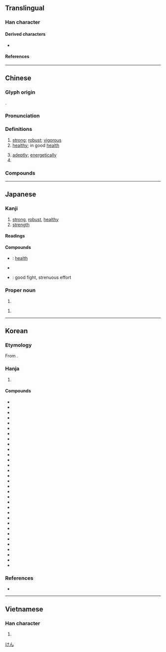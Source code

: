 {{character info}}
==Translingual==
{{stroke order|strokes=10}}

===Han character===
{{Han char|rn=9|rad=人|as=09|sn=11|four=25240|canj=ONKQ|ids=⿰亻建}}

====Derived characters====
* {{l|mul|[[𮧨]], [[𨫡]], [[𮅿]], [[𩅋]]}}

====References====
{{Han ref|kx=0111.110|dkj=00875|dj=0237.100|hdz=10184.090|uh=5065}}

----

==Chinese==
{{zh-forms|alt=徤}}

===Glyph origin===
{{Han etym}}
{{Han compound|人|alt1=亻|t1=person|建|c1=s|c2=p|ls=psc}}.

===Pronunciation===
{{zh-pron
|m=jiàn
|c=gin6
|h=pfs=khien
|md=giâng/giông
|md_note=giâng - vernacular; giông - literary
|mn=kiāⁿ/kiān
|mn_note=kiāⁿ - vernacular; kiān - literary
|mn-t=giang6/giêng6/gian7
|mn-t_note=giang6/giêng6 - literary (giêng6 - Chaozhou); gian7 - vernacular
|w=3jji
|mc=y
|oc=y
|cat=a,adv,pn
}}

===Definitions===
{{zh-hanzi}}

# [[strong]]; [[robust]]; [[vigorous]]
# [[healthy]]; in good [[health]]
#: {{zh-x|健康|health; healthy; sound}}
# [[adeptly]]; [[energetically]]
# {{surname|zh}}

===Compounds===
{{zh-der|健步|健存|健兒|健將|健捷|健康|健朗|健美|健美操|健美褲|健美運動|健全|健身|健身房|健實|健談|健忘|健旺|健胃|健在|健壯|伉健|保健|保健操|保健物理|保健粉筆|健仰|健保|健保卡|健兒門診|健力|健力舞|健力運動|健吏|健婦|健康保險|健康教育|健康檢查|健康襪|健康醋|健康食品|健忘症|健檢|健步如飛|健水|健浪|健碩|健筆|健羨|健胃劑|健胸|健舞|健行|健訟|健起|健身院|優生保健|全民健保|凌雲健筆|刁健訟棍|剛健|勇健|四健會|壯健|官健|尖齊圓健|康健|強健|復健|復健中心|復健醫學|心理健康|爽健|矯健|神爽體健|積健為雄|穩健|身輕體健|輕健|雄健|雅健|頑健|馬前健}}

----

==Japanese==

===Kanji===
{{ja-kanji|grade=4|rs=人09}}

# [[strong]], [[robust]], [[healthy]]
# [[strength]]

====Readings====
{{ja-readings
|goon=ごん
|kanon=けん
|kun=すこ-やか, たけ-し, したた-か
}}

====Compounds====
* {{ja-r|健康|けんこう}}: [[health]]
* {{ja-r|健全|けんぜん}}
* {{ja-r|健闘|けんとう}}: good fight, strenuous effort

===Proper noun===
{{ja-pos|proper|けん}}

# {{given name|ja|male}}

{{ja-pos|proper|たけし}}

# {{given name|ja|male}}

[[Category:Japanese male given names|けん]]

----

==Korean==

===Etymology===
From {{der|ko|ltc|sort=건|-}} {{ltc-l|健}}.

===Hanja===
{{ko-hanja-search}}
{{ko-hanja|굳세다|굳셀|건}}

# {{hanja form of|건|[[strong]]; [[firm]]}}

====Compounds====
{{der-top3|Compounds}}
* {{ko-l|건각|健脚}}
* {{ko-l|건강|健康}}
* {{ko-l|건경|健勁}}
* {{ko-l|건담|健啖}}
* {{ko-l|건망|健忘}}
* {{ko-l|건보|健步}}
* {{ko-l|건부|健夫}}
* {{ko-l|건부|健婦}}
* {{ko-l|건상|健爽}}
* {{ko-l|건선|健羨}}
* {{ko-l|건승|健勝}}
* {{ko-l|건식|健食}}
* {{ko-l|건실|健實}}
* {{ko-l|건아|健兒}}
* {{ko-l|건완|健腕}}
* {{ko-l|건위|健胃}}
* {{ko-l|건장|健壯}}
* {{ko-l|건재|健在}}
* {{ko-l|건전|健全}}
* {{ko-l|건첩|健捷}}
* {{ko-l|건투|健鬪}}
* {{ko-l|건필|健筆}}
* {{ko-l|강건|剛健}}
* {{ko-l|강건|康健}}
* {{ko-l|경건|勁健}}
* {{ko-l|권건|權健}}
* {{ko-l|보건|保健}}
* {{ko-l|필건|筆健}}
* {{ko-l|항건|伉健}}
* {{ko-l|건담가|健啖家}}
* {{ko-l|건망증|健忘症}}
* {{ko-l|건망실어증|健忘失語症}}
{{der-bottom}}

===References===
* {{R:hanjadoc|433}}

----

==Vietnamese==

===Han character===
{{vi-readings|reading=[[kiện]], [[kẹn]], [[lương]]|rs=人09}}

# {{rfdef|vi|sort=人09}}